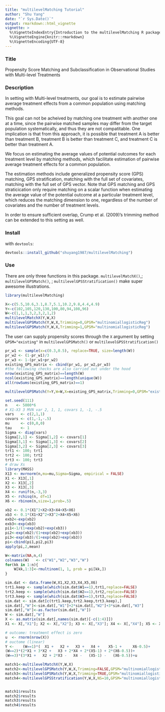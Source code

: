 ```yaml
---
title: "multilevelMatching Tutorial"
author: "Shu Yang"
date: "`r Sys.Date()`"
output: rmarkdown::html_vignette
vignette: >
  %\VignetteIndexEntry{Introduction to the multilevelMatching R package}
  %\VignetteEngine{knitr::rmarkdown}
  %\VignetteEncoding{UTF-8}
---
```

### Title

Propensity Score Matching and Subclassification in Observational Studies with Multi-level Treatments

### Description

In setting with Multi-level treatments, our goal is to estimate pairwise average treatment effects from a common population using matching methods.

This goal can not be acheived by matching one treatment with another one at a time, since the pairwise matched samples may differ from the target population systematically, and thus they are not compatitable. One implication is that from this approach, it is possible that treatment A is better than treatment B, treatment B is better than treatment C, and treatment C is better than treatment A. 

We focus on estimating the average values of potential outcomes for each treatment level by matching methods, which facilitate estimation of pairwise average treatment effects for a common population.

The estimation methods include generalized propensity score (GPS) matching, GPS stratification,
matching with the full set of covariates, matching with the full set of GPS vector. Note that GPS matching and GPS straticication only require matching on a scalar function when estimating the average value of the potential outcome at a particular treatment level, which reduces the matching dimension to one, regardless of the number of covariates and the number of treatment levels. 

In order to ensure sufficient overlap, Crump et al. (2009)'s trimming method can be extended to this setting as well. 

### Install
with `devtools`:

```r
devtools::install_github("shuyang1987/multilevelMatching")
```
 
### Use
There are only three functions in this package. 
`multilevelMatchX()`,\code{\link{multilevelMatchX}};
`multilevelGPSMatch()`, \code{\link{multilevelGPSMatch}};
`multilevelGPSStratification()` \code{\link{multilevelGPSStratification}} make super awesome illustrations. 

```r
library(multilevelMatching)
```


```r
X<-c(5.5,10.6,3.1,8.7,5.1,10.2,9.8,4.4,4.9)
Y<-c(102,105,120,130,100,80,94,108,96)
W<-c(1,1,1,3,2,3,2,1,2)
multilevelMatchX(Y,W,X)
multilevelGPSMatch(Y,W,X,Trimming=0,GPSM="multinomiallogisticReg")
multilevelGPSMatch(Y,W,X,Trimming=1,GPSM="multinomiallogisticReg")
```
The user can supply propensity scores through the `X` argument by setting `GPSM="existing"` in `multilevelGPSMatch()` or `multilevelGPSStratification()`
```r
pr_w1 <- sample(x=c(0.3,0.5), replace=TRUE, size=length(W))
pr_w2 <- (1-pr_w1)/3
pr_w3 <- 1-(pr_w1+pr_w2)
existing_GPS_matrix <- cbind(pr_w1, pr_w2,pr_w3)
#the following checks are also carried out under the hood
nrow(existing_GPS_matrix)==length(W)
ncol(existing_GPS_matrix)==length(unique(W))
all(rowSums(existing_GPS_matrix)==1)

multilevelGPSMatch(Y=Y,W=W,X=existing_GPS_matrix,Trimming=0,GPSM="existing")

```

```r
set.seed(111)
n    <- 5000*6
# X1-X3 3 MVN var 2, 1, 1, covars 1, -1, -.5
vars   <- c(2,1,1)
covars <- c(1,-1,-.5)
mu     <- c(0,0,0)
tau    <- 1
Sigma <- diag(vars)
Sigma[2,1] <- Sigma[1,2] <- covars[1]
Sigma[3,1] <- Sigma[1,3] <- covars[2]
Sigma[3,2] <- Sigma[2,3] <- covars[3]
trt1 <- 100; trt1
trt2 <- 100; trt2
trt3 <- 100; trt3
# draw Xs
library(MASS)
X13 <- mvrnorm(n,mu=mu,Sigma=Sigma, empirical = FALSE)
X1 <- X13[,1]
X2 <- X13[,2]
X3 <- X13[,3]
X4 <- runif(n,-3,3)
X5 <- rchisq(n, df=1)
X6 <- rbinom(n,size=1,prob=.5)

xb2 <- 0.1*(X1^2+X2+X3+X4+X5+X6)
xb3 <- 0.1*(X1+X2^2+X3^2+X4+X5+X6)
exb2<-exp(xb2)
exb3<-exp(xb3)
pi1<-1/(1+exp(xb2)+exp(xb3))
pi2<-exp(xb2)/(1+exp(xb2)+exp(xb3))
pi3<-exp(xb3)/(1+exp(xb2)+exp(xb3))
pi<-cbind(pi1,pi2,pi3)
apply(pi,2,mean)

W<-matrix(NA,n,4)
colnames(W)   <- c("W1","W2","W3","W")
for(kk in 1:n){
    W[kk,1:3]<-rmultinom(1, 1, prob = pi[kk,])
}

sim.dat <- data.frame(W,X1,X2,X3,X4,X5,X6)
trt1.keep <- sample(which(sim.dat$W1==1),trt1,replace=FALSE)
trt2.keep <- sample(which(sim.dat$W2==1),trt2,replace=FALSE)
trt3.keep <- sample(which(sim.dat$W3==1),trt3,replace=FALSE)
sim.dat <- sim.dat[c(trt1.keep,trt2.keep,trt3.keep),]
sim.dat[,"W"]<-sim.dat[,"W1"]+2*sim.dat[,"W2"]+3*sim.dat[,"W3"]
sim.dat[,"W"]<-as.factor(sim.dat[,"W"])
W <- sim.dat[,"W"]
X <- as.matrix(sim.dat[,names(sim.dat)[-c(1:4)]])
X1 <- X[,"X1"]; X2 <- X[,"X2"]; X3 <- X[,"X3"]; X4 <- X[,"X4"]; X5 <- X[,"X5"];X6 <- X[,"X6"]

# outcome: treatment effect is zero
u  <- rnorm(nrow(X))
# ouctome (linear)
Y <- 	(W==1)*(  X1 +   X2 +   X3 +   X4 +    X5-1 +     X6-0.5)+
(W==2)*(2*X1 + 3*X2 +   X3 + 2*X4 + 2*(X5-1) + 2*(X6-0.5))+
(W==3)*(3*X1 +   X2 + 2*X3 -   X4 -   (X5-1) -   (X6-0.5))+u

match1<-multilevelMatchX(Y,W,X)
match2<-multilevelGPSMatch(Y,W,X,Trimming=FALSE,GPSM="multinomiallogisticReg")
match3<-multilevelGPSMatch(Y,W,X,Trimming=TRUE,GPSM="multinomiallogisticReg")
match4<-multilevelGPSStratification(Y,W,X,NS=10,GPSM="multinomiallogisticReg",linearp=0,nboot=50)


match1$results
match2$results
match3$results
match4$results
```




